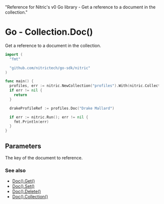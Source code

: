   "Reference for Nitric's v0 Go library - Get a reference to a document in the collection."

# Go - Collection.Doc()

Get a reference to a document in the collection.

```go
import (
  "fmt"

  "github.com/nitrictech/go-sdk/nitric"
)

func main() {
  profiles, err := nitric.NewCollection("profiles").With(nitric.CollectionReading, nitric.CollectionWriting)
  if err != nil {
    return
  }

  drakeProfileRef := profiles.Doc("Drake Mallard")

  if err := nitric.Run(); err != nil {
    fmt.Println(err)
  }
}
```

## Parameters

<Properties>
  <Property name="key" required type="string">
    The key of the document to reference.
  </Property>
</Properties>

### See also

- [Doc().Get()](./collection-doc-get)
- [Doc().Set()](./collection-doc-set)
- [Doc().Delete()](./collection-doc-delete)
- [Doc().Collection()](./collection-doc-collection)
